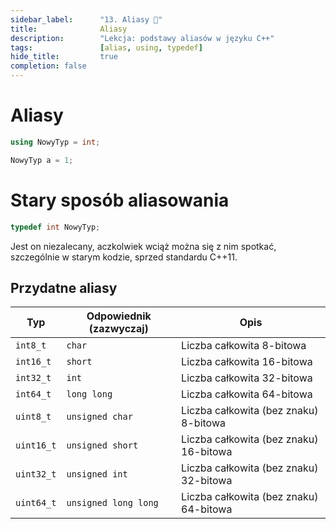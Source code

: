 ```yaml
---
sidebar_label:		"13. Aliasy 🚧"
title:				Aliasy
description:		"Lekcja: podstawy aliasów w języku C++"
tags:				[alias, using, typedef]
hide_title:			true
completion: false
---
```


# Aliasy

```cpp title="Tworzenie własnego aliasu"
using NowyTyp = int;
```
```cpp title="Przykład użycia"
NowyTyp a = 1;
```

# Stary sposób aliasowania
```cpp title="Tworzenie aliasu w C/C++
typedef int NowyTyp;
```
Jest on niezalecany, aczkolwiek wciąż można się z nim spotkać,
szczególnie w starym kodzie, sprzed standardu C++11.

## Przydatne aliasy

| Typ | Odpowiednik (zazwyczaj) | Opis |
| ---- | ----- | ----- |
| `int8_t` | `char` | Liczba całkowita 8-bitowa |
| `int16_t` | `short` | Liczba całkowita 16-bitowa |
| `int32_t` | `int` | Liczba całkowita 32-bitowa |
| `int64_t` | `long long` | Liczba całkowita 64-bitowa |
| `uint8_t` | `unsigned char` | Liczba całkowita (bez znaku) 8-bitowa |
| `uint16_t` | `unsigned short` | Liczba całkowita (bez znaku) 16-bitowa |
| `uint32_t` | `unsigned int` | Liczba całkowita (bez znaku) 32-bitowa |
| `uint64_t` | `unsigned long long` | Liczba całkowita (bez znaku) 64-bitowa |

